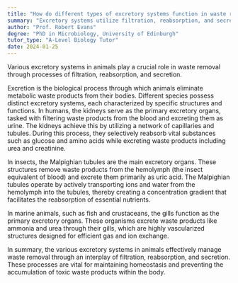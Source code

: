 ```yaml
---
title: "How do different types of excretory systems function in waste removal?"
summary: "Excretory systems utilize filtration, reabsorption, and secretion processes to eliminate waste, highlighting the diversity in methods of waste removal across different organisms."
author: "Prof. Robert Evans"
degree: "PhD in Microbiology, University of Edinburgh"
tutor_type: "A-Level Biology Tutor"
date: 2024-01-25
---
```


Various excretory systems in animals play a crucial role in waste removal through processes of filtration, reabsorption, and secretion.

Excretion is the biological process through which animals eliminate metabolic waste products from their bodies. Different species possess distinct excretory systems, each characterized by specific structures and functions. In humans, the kidneys serve as the primary excretory organs, tasked with filtering waste products from the blood and excreting them as urine. The kidneys achieve this by utilizing a network of capillaries and tubules. During this process, they selectively reabsorb vital substances such as glucose and amino acids while excreting waste products including urea and creatinine.

In insects, the Malpighian tubules are the main excretory organs. These structures remove waste products from the hemolymph (the insect equivalent of blood) and excrete them primarily as uric acid. The Malpighian tubules operate by actively transporting ions and water from the hemolymph into the tubules, thereby creating a concentration gradient that facilitates the reabsorption of essential nutrients.

In marine animals, such as fish and crustaceans, the gills function as the primary excretory organs. These organisms excrete waste products like ammonia and urea through their gills, which are highly vascularized structures designed for efficient gas and ion exchange.

In summary, the various excretory systems in animals effectively manage waste removal through an interplay of filtration, reabsorption, and secretion. These processes are vital for maintaining homeostasis and preventing the accumulation of toxic waste products within the body.
    